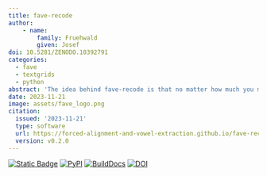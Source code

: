 ```yaml
---
title: fave-recode
author:
    - name:
        family: Fruehwald
        given: Josef
doi: 10.5281/ZENODO.10392791
categories: 
  - fave
  - textgrids
  - python
abstract: 'The idea behind fave-recode is that no matter how much you may adjust the dictionary of a forced-aligner, you may still want to make programmatic changes to the output.'
date: 2023-11-21
image: assets/fave_logo.png
citation:
  issued: '2023-11-21'
  type: software
  url: https://forced-alignment-and-vowel-extraction.github.io/fave-recode/
  version: v0.2.0
---
```


[![Static Badge](https://img.shields.io/badge/GH-get_it_on_Github-blue?logo=github)](https://github.com/Forced-Alignment-and-Vowel-Extraction/fave-recode) [![PyPI](https://img.shields.io/pypi/v/fave-recode.png)](https://pypi.org/project/fave-recode/) [![BuildDocs](https://github.com/Forced-Alignment-and-Vowel-Extraction/fave-recode/actions/workflows/build-docs.yml/badge.svg)](https://forced-alignment-and-vowel-extraction.github.io/fave-recode/) [![DOI](https://zenodo.org/badge/605740158.svg)](https://zenodo.org/badge/latestdoi/605740158)
